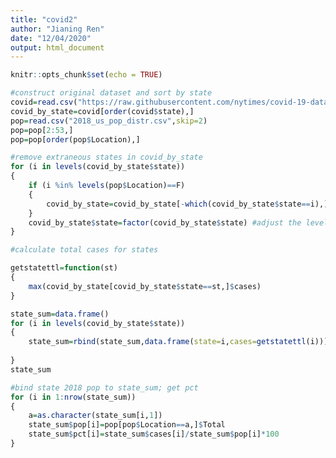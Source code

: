 ```yaml
---
title: "covid2"
author: "Jianing Ren"
date: "12/04/2020"
output: html_document
---
```


```r
knitr::opts_chunk$set(echo = TRUE)
```

```r
#construct original dataset and sort by state
covid=read.csv("https://raw.githubusercontent.com/nytimes/covid-19-data/master/us-states.csv")
covid_by_state=covid[order(covid$state),]
pop=read.csv("2018_us_pop_distr.csv",skip=2)
pop=pop[2:53,]
pop=pop[order(pop$Location),]
```

```r
#remove extraneous states in covid_by_state
for (i in levels(covid_by_state$state))
{
    if (i %in% levels(pop$Location)==F)
    {
        covid_by_state=covid_by_state[-which(covid_by_state$state==i),]
    }
    covid_by_state$state=factor(covid_by_state$state) #adjust the levels to reflect what was removed
}
```

```r
#calculate total cases for states

getstatettl=function(st)
{
    max(covid_by_state[covid_by_state$state==st,]$cases)
}

state_sum=data.frame()
for (i in levels(covid_by_state$state))
{
    state_sum=rbind(state_sum,data.frame(state=i,cases=getstatettl(i)))
    
}
state_sum
```

```r
#bind state 2018 pop to state_sum; get pct
for (i in 1:nrow(state_sum))
{
    a=as.character(state_sum[i,1])
    state_sum$pop[i]=pop[pop$Location==a,]$Total
    state_sum$pct[i]=state_sum$cases[i]/state_sum$pop[i]*100
}

```

